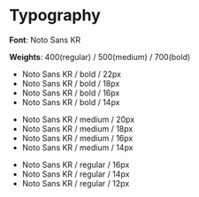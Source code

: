 
<Meta title="Description/Typography" />

<style>{`
  .wrapper {
    padding: 30px 20px;
    border: 1px solid rgba(0, 0, 0, 0.1);
    border-radius: 4px;
    box-shadow: 0 3px 3px rgba(0,0,0,0.25);
    display: flex;
    flex-direction: column;
  }
  .wrapper ul {
    display: block;
    width: 100%;
    list-style: none;
    padding: 0;
  }
  .weights-bold {
    font-weight: 700;
  }
  .weights-bold > li:nth-of-type(1) {
    font-size: 22px;
    line-height: 33px;
    font-family: 'Noto Sans KR', sans-serif;
  }
  .weights-bold > li:nth-of-type(2) {
    font-size: 18px;
    line-height: 27px;
    font-family: 'Noto Sans KR', sans-serif;
  }
  .weights-bold > li:nth-of-type(3) {
    font-size: 16px;
    line-height: 24px;
    font-family: 'Noto Sans KR', sans-serif;
  }
  .weights-bold > li:nth-of-type(4) {
    font-size: 14px;
    line-height: 21px;
    font-family: 'Noto Sans KR', sans-serif;
  }
  .weights-medium {
    font-weight: 500;
  }
  .weights-medium > li:nth-of-type(1) {
    font-size: 20px;
    line-height: 30px;
    font-family: 'Noto Sans KR', sans-serif;
  }
  .weights-medium > li:nth-of-type(2) {
    font-size: 18px;
    line-height: 27px;
    font-family: 'Noto Sans KR', sans-serif;
  }
  .weights-medium > li:nth-of-type(3) {
    font-size: 16px;
    line-height: 24px;
    font-family: 'Noto Sans KR', sans-serif;
  }
  .weights-medium > li:nth-of-type(4) {
    font-size: 14px;
    line-height: 21px;
    font-family: 'Noto Sans KR', sans-serif;
  }
  .weights-regular {
    font-weight: 400;
  }
  .weights-regular > li:nth-of-type(1) {
    font-size: 16px;
    line-height: 24px;
    font-family: 'Noto Sans KR', sans-serif;
  }
  .weights-regular > li:nth-of-type(2) {
    font-size: 14px;
    line-height: 21px;
    font-family: 'Noto Sans KR', sans-serif;
  }
  .weights-regular > li:nth-of-type(3) {
    font-size: 12px;
    line-height: 18px;
    font-family: 'Noto Sans KR', sans-serif;
  }
`}</style>

# Typography

**Font**: Noto Sans KR

**Weights**: 400(regular) / 500(medium) / 700(bold)

<div className="wrapper">
  <ul className="weights-bold">
    <li>Noto Sans KR / bold / 22px</li>
    <li>Noto Sans KR / bold / 18px</li>
    <li>Noto Sans KR / bold / 16px</li>
    <li>Noto Sans KR / bold / 14px</li>
  </ul>
  <ul className="weights-medium">
    <li>Noto Sans KR / medium / 20px</li>
    <li>Noto Sans KR / medium / 18px</li>
    <li>Noto Sans KR / medium / 16px</li>
    <li>Noto Sans KR / medium / 14px</li>
  </ul>
  <ul className="weights-regular">
    <li>Noto Sans KR / regular / 16px</li>
    <li>Noto Sans KR / regular / 14px</li>
    <li>Noto Sans KR / regular / 12px</li>
  </ul>
</div>

